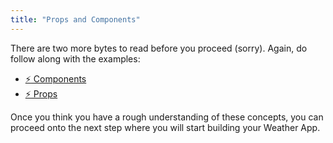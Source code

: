 ```yaml
---
title: "Props and Components"
---
```


There are two more bytes to read before you proceed (sorry). Again, do follow along with the examples:

* [:zap: Components](https://hackmd.io/s/ryKpNrWKV)
* [:zap: Props](https://hackmd.io/s/BkA-BB-FN)

Once you think you have a rough understanding of these concepts, you can proceed onto the next step where you will start building your Weather App.